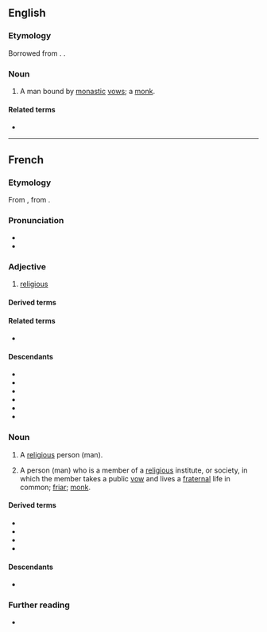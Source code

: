 ==English==

===Etymology===
Borrowed from {{bor|en|fr|religieux}}. {{doublet|en|religious}}.

===Noun===
{{en-noun|religieux}}

# A man bound by [[monastic]] [[vow]]s; a [[monk]].

====Related terms====
* {{l|en|religieuse}}

{{Webster 1913}}

----

==French==

===Etymology===
From {{inh|fr|fro|religieus}}, from {{der|fr|la|religiōsus}}.

===Pronunciation===
* {{fr-IPA}}
* {{audio|fr|Fr-religieux.ogg|Audio}}

===Adjective===
{{fr-adj}}

# [[religious]]

====Derived terms====
{{der4|fr
|aléthoreligieux
|alétho-religieux
|antireligieux
|anti-religieux
|areligieux
|civil-religieux
|cryptoreligieux
|crypto-religieux
|éthicoreligieux”
|éthico-religieux”
|ethnoreligieux
|ethno-religieux
|infrareligieux
|infra-religieux
|interreligieux
|intrareligieux
|intra-religieux
|irréligieux
|monoreligieux
|mono-religieux
|multireligieux
|multi-religieux
|musicoreligieux
|musico-religieux
|néoreligieux
|néo-religieux
|nonreligieux
|non-religieux
|paléoreligieux 
|paléo-religieux
|parareligieux
|para-religieux
|politicoreligieux
|politico-religieux
|proreligieux
|pro-religieux
|pseudoreligieux
|pseudo-religieux
|quasireligieux
|quasi-religieux
|quasi religieux
|religieusement
|semireligieux
|semi-religieux
|superreligieux
|super-religieux
|suprareligieux
|suprareligieux
|ultrareligieux
|ultra-religieux
|unireligieux
|uni-religieux
}}

====Related terms====
* {{l|fr|religiosité}}
====Descendants====
* {{desc|da|religiøs|bor=1}}
* {{desc|de|religiös|bor=1}}
* {{desc|nb|religiøs|bor=1}}
* {{desc|nn|religiøs|bor=1}}
* {{desc|ro|religios|bor=1}}
* {{desc|sv|religiös|bor=1}}

===Noun===
{{fr-noun|m|religieux|f=religieuse}}

# A [[religious]] person (man).
# {{lb|fr|Catholicism}} A person (man) who is a member of a [[religious]] institute, or society, in which the member takes a public [[vow]] and lives a [[fraternal]] life in common; [[friar]]; [[monk]].

====Derived terms====
* {{l|fr|ex-religieux}}
* {{l|fr|nonreligieux}}
* {{l|fr|non-religieux}}
* {{l|fr|non religieux}}

====Descendants====
* {{desc|en|religieux|bor=1}}

===Further reading===
* {{R:TLFi}}
